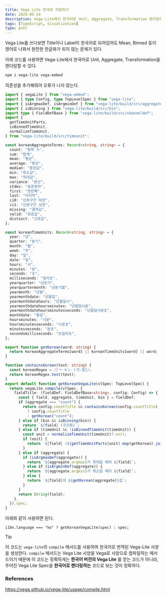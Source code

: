 ```yaml
---
title: Vega Lite 한국어 지원하기
date: 2025-05-24
description: Vega-Lite에서 한국어로 Unit, Aggregate, Transformation 렌더링하기
tags: [TypeScript, Visualization]
type: post
---
```


Vega Lite를 쓰다보면 Title이나 Label이 한국어로 되어있어도 Mean, Binned 등이 영어로 나와서 완전한 한글화가 되지 않는 문제가 있다.

아래 코드를 사용하면 Vega-Lite에서 한국어로 Unit, Aggregate, Transformation을 렌더링할 수 있다.

```sh npm2yarn
npm i vega-lite vega-embed
```

의존성을 추가해줘야 오류가 나지 않는다.

```ts filename="getVegaLiteKo.ts" {1}
import { vegaLite } from "vega-embed";
import { type Config, type TopLevelSpec } from "vega-lite";
import { isArgmaxDef, isArgminDef } from "vega-lite/build/src/aggregate";
import { isBinning } from "vega-lite/build/src/bin";
import type { FieldDefBase } from "vega-lite/build/src/channeldef";
import {
  getTimeUnitParts,
  isBinnedTimeUnit,
  normalizeTimeUnit,
} from "vega-lite/build/src/timeunit";

const koreanAggregateTerms: Record<string, string> = {
  count: "항목 수",
  sum: "합계",
  mean: "평균",
  average: "평균",
  median: "중앙값",
  min: "최소값",
  max: "최대값",
  variance: "분산",
  stdev: "표준편차",
  first: "첫번째",
  last: "마지막",
  ci0: "신뢰구간 하한",
  ci1: "신뢰구간 상한",
  missing: "결측값",
  valid: "유효값",
  distinct: "고유값",
};

const koreanTimeUnits: Record<string, string> = {
  year: "년",
  quarter: "분기",
  month: "월",
  week: "주",
  day: "일",
  date: "일",
  hours: "시",
  minutes: "분",
  seconds: "초",
  milliseconds: "밀리초",
  yearquarter: "년분기",
  yearquartermonth: "년분기월",
  yearmonth: "년월",
  yearmonthdate: "년월일",
  yearmonthdatehours: "년월일시",
  yearmonthdatehoursminutes: "년월일시분",
  yearmonthdatehoursminutesseconds: "년월일시분초",
  monthdate: "월일",
  hoursminutes: "시분",
  hoursminutesseconds: "시분초",
  minutesseconds: "분초",
  secondsmilliseconds: "초밀리초",
};

export function getKorean(word: string) {
  return koreanAggregateTerms[word] || koreanTimeUnits[word] || word;
}

function containsKorean(text: string) {
  const koreanRegex = /[ㄱ-ㅎㅏ-ㅣ가-힣]/;
  return koreanRegex.test(text);
}
export default function getKoreanVegaLite(vlSpec: TopLevelSpec) {
  return vegaLite.compile(vlSpec, {
    fieldTitle: (fieldDef: FieldDefBase<string>, config: Config) => {
      const { field, aggregate, timeUnit, bin } = fieldDef;
      if (aggregate === "count") {
        return config.countTitle && containsKorean(config.countTitle)
          ? config.countTitle
          : getKorean("count");
      } else if (bin && isBinning(bin)) {
        return `${field} (구간화)`;
      } else if (timeUnit && !isBinnedTimeUnit(timeUnit)) {
        const unit = normalizeTimeUnit(timeUnit)?.unit;
        if (unit) {
          return `${field} (${getTimeUnitParts(unit).map(getKorean).join(" ")})`;
        }
      } else if (aggregate) {
        if (isArgmaxDef(aggregate)) {
          return `${aggregate.argmax}가 최대일 때의 ${field}`;
        } else if (isArgminDef(aggregate)) {
          return `${aggregate.argmin}가 최소일 때의 ${field}`;
        } else {
          return `${field}의 ${getKorean(aggregate)}값`;
        }
      }
      return String(field);
    },
  }).spec;
}
```

아래와 같이 사용하면 된다.

```tsx
i18n.language === "ko" ? getKoreanVegaLite(spec) : spec;
```

> [!tip]
>
> 이 코드는 `vega-lite`의 `compile` 메서드를 사용하여 한국어로 번역된 Vega-Lite 사양을 생성한다. `compile` 메서드는 Vega Lite 사양을 Vega로 사양으로 컴파일하는 메서드이기 때문에 이 코드는 정확하게는 **한국어 버전의 Vega Lite** 를 얻는 코드가 아니라, 주어진 Vega Lite Spec을 **한국어로 렌더링하는** 코드로 보는 것이 정확하다.

### References

https://vega.github.io/vega-lite/usage/compile.html
